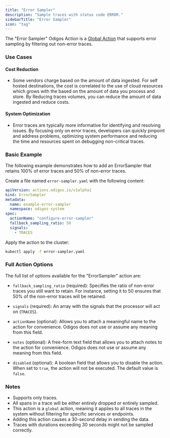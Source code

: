 ```yaml
---
title: "Error Sampler"
description: "Sample traces with status code ERROR."
sidebarTitle: "Error Sampler"
icon: "tag"
---
```



<BetaWarning />

The "Error Sampler" Odigos Action is a [Global Action](/pipeline/actions/introduction#scope-categories) that supports error sampling by filtering out non-error traces.

### Use Cases

#### Cost Reduction

- Some vendors charge based on the amount of data ingested. For self hosted destinations, the cost is correlated to the use of cloud resources which grows with the based on the amount of data you process and store. By Reducing traces volumes, you can reduce the amount of data ingested and reduce costs.

#### System Optimization
- Error traces are typically more informative for identifying and resolving issues. By focusing only on error traces, developers can quickly pinpoint and address problems, optimizing system performance and reducing the time and resources spent on debugging non-critical traces.


### Basic Example

The following example demonstrates how to add an ErrorSampler that retains 100% of error traces and 50% of non-error traces.

Create a file named `error-sampler.yaml` with the following content:

```yaml
apiVersion: actions.odigos.io/v1alpha1
kind: ErrorSampler
metadata:
  name: example-error-sampler
  namespace: odigos-system
spec:
  actionName: "configure-error-sampler"
  fallback_sampling_ratio: 50
  signals:
    - TRACES
```

Apply the action to the cluster:

```bash
kubectl apply -f error-sampler.yaml
```

### Full Action Options

The full list of options available for the "ErrorSampler" action are:

- `fallback_sampling_ratio` (required): Specifies the ratio of non-error traces you still want to retain. For instance, setting it to 50 ensures that 50% of the non-error traces will be retained.

- `signals` (required): An array with the signals that the processor will act on (`TRACES`).

- `actionName` (optional): Allows you to attach a meaningful name to the action for convenience. Odigos does not use or assume any meaning from this field.

- `notes` (optional): A free-form text field that allows you to attach notes to the action for convenience. Odigos does not use or assume any meaning from this field.

- `disabled` (optional): A boolean field that allows you to disable the action. When set to `true`, the action will not be executed. The default value is `false`.

### Notes

- Supports only traces.
- All spans in a trace will be either entirely dropped or entirely sampled.
- This action is a `global` action, meaning it applies to all traces in the system without filtering for specific services or endpoints.
- Adding this action causes a 30-second delay in sending the data.
- Traces with durations exceeding 30 seconds might not be sampled correctly.